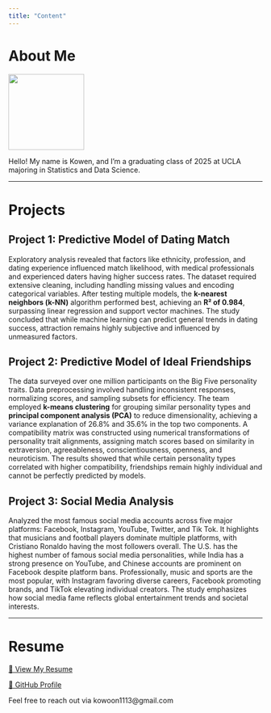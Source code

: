 ```yaml
---
title: "Content"
---
```


# About Me

![](profile.png){width="150px"}

Hello! My name is Kowen, and I'm a graduating class of 2025 at UCLA majoring in Statistics and Data Science.

------------------------------------------------------------------------

# Projects

## Project 1: Predictive Model of Dating Match

Exploratory analysis revealed that factors like ethnicity, profession, and dating experience influenced match likelihood, with medical professionals and experienced daters having higher success rates. The dataset required extensive cleaning, including handling missing values and encoding categorical variables. After testing multiple models, the **k-nearest neighbors (k-NN)** algorithm performed best, achieving an **R² of 0.984**, surpassing linear regression and support vector machines. The study concluded that while machine learning can predict general trends in dating success, attraction remains highly subjective and influenced by unmeasured factors.

## Project 2: Predictive Model of Ideal Friendships

The data surveyed over one million participants on the Big Five personality traits. Data preprocessing involved handling inconsistent responses, normalizing scores, and sampling subsets for efficiency. The team employed **k-means clustering** for grouping similar personality types and **principal component analysis (PCA)** to reduce dimensionality, achieving a variance explanation of 26.8% and 35.6% in the top two components. A compatibility matrix was constructed using numerical transformations of personality trait alignments, assigning match scores based on similarity in extraversion, agreeableness, conscientiousness, openness, and neuroticism. The results showed that while certain personality types correlated with higher compatibility, friendships remain highly individual and cannot be perfectly predicted by models.

## Project 3: Social Media Analysis

Analyzed the most famous social media accounts across five major platforms: Facebook, Instagram, YouTube, Twitter, and Tik Tok. It highlights that musicians and football players dominate multiple platforms, with Cristiano Ronaldo having the most followers overall. The U.S. has the highest number of famous social media personalities, while India has a strong presence on YouTube, and Chinese accounts are prominent on Facebook despite platform bans. Professionally, music and sports are the most popular, with Instagram favoring diverse careers, Facebook promoting brands, and TikTok elevating individual creators. The study emphasizes how social media fame reflects global entertainment trends and societal interests.

------------------------------------------------------------------------

# Resume

[📄 View My Resume](resume.pdf)

[🐙 GitHub Profile](https://github.com/KowoonJeong)

Feel free to reach out via kowoon1113\@gmail.com
